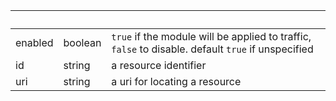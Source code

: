 | &nbsp;  | &nbsp;  | &nbsp;                                                                                             |
| ------- | ------- | -------------------------------------------------------------------------------------------------- |
| enabled | boolean | `true` if the module will be applied to traffic, `false` to disable. default `true` if unspecified |
| id      | string  | a resource identifier                                                                              |
| uri     | string  | a uri for locating a resource                                                                      |
